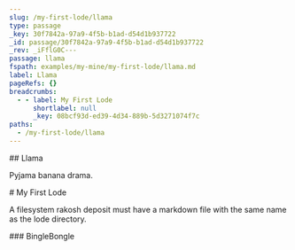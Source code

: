 ```yaml
---
slug: /my-first-lode/llama
type: passage
_key: 30f7842a-97a9-4f5b-b1ad-d54d1b937722
_id: passage/30f7842a-97a9-4f5b-b1ad-d54d1b937722
_rev: _iFflG0C---
passage: llama
fspath: examples/my-mine/my-first-lode/llama.md
label: Llama
pageRefs: {}
breadcrumbs:
  - - label: My First Lode
      shortlabel: null
      _key: 08bcf93d-ed39-4d34-889b-5d3271074f7c
paths:
  - /my-first-lode/llama
---
```


<NuggetArea>
<Passage slug="/my-first-lode/llama" type="passage" _key="30f7842a-97a9-4f5b-b1ad-d54d1b937722" _id="passage/30f7842a-97a9-4f5b-b1ad-d54d1b937722" _rev="_iFflG0C---" passage="llama" fspath="examples/my-mine/my-first-lode/llama.md" label="Llama" paths="/my-first-lode/llama">
<NuggetBody>
## Llama

Pyjama banana drama.

</NuggetBody>
<Breadcrumbs>
<Crumbs>
<Crumb _key="08bcf93d-ed39-4d34-889b-5d3271074f7c" label="My First Lode" />
</Crumbs>
</Breadcrumbs>
</Passage>

<NuggetsInbound>
</NuggetsInbound>
<NuggetsOutbound>
</NuggetsOutbound>
</NuggetArea>
<PassagesInbound>
<Passage direction="inbound" type="passage" _key="08bcf93d-ed39-4d34-889b-5d3271074f7c" _id="passage/08bcf93d-ed39-4d34-889b-5d3271074f7c" _rev="_iFflGzq---" passage="my-first-lode" order="1" fspath="examples/my-mine/my_first_lode.md" label="My First Lode" paths="/my-first-lode" slug="/my-first-lode">
<NuggetBody>
# My First Lode

A filesystem rakosh deposit must have a markdown file with the same name as the lode directory.

</NuggetBody>
</Passage>

</PassagesInbound>
<PassagesOutbound>
<Passage direction="outbound" type="passage" _key="69e8d8f9-acb7-46d5-a828-a9f2ea1172ee" _id="passage/69e8d8f9-acb7-46d5-a828-a9f2ea1172ee" _rev="_iFflG0C--_" passage="binglebongle" fspath="examples/my-mine/my-first-lode/llama/binglebongle.md" label="BingleBongle" paths="/my-first-lode/llama/binglebongle" slug="/my-first-lode/llama/binglebongle">
<NuggetBody>
### BingleBongle

</NuggetBody>
</Passage>

</PassagesOutbound>